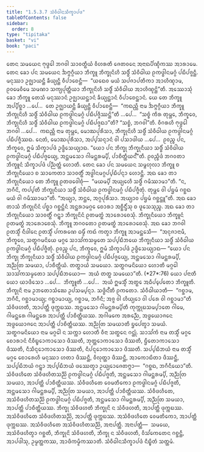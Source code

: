 ```yaml
---
title: "1.5.3.7 ᩈᩴᩅᩥᨵᩤᨶᩈᩥᨠ᩠ᨡᩣᨸᨴ"
tableOfContents: false
sidebar:
  order: 8
type: "tipitaka"
basket: "vi"
book: "paci"
---
```



<DynamicBreadcrumb />

<Division number="180" book="paci">

<Paragraph number="589" book="paci">
ᨲᩮᨶ ᩈᨾᨿᩮᨶ ᨻᩩᨴ᩠ᨵᩮᩤ ᨽᨣᩅᩤ ᩈᩣᩅᨲ᩠ᨳᩥᨿᩴ ᩅᩥᩉᩁᨲᩥ ᨩᩮᨲᩅᨶᩮ ᩋᨶᩣᨳᨸᩥᨱ᩠ᨯᩥᨠᩔ ᩋᩣᩁᩣᨾᩮ. ᨲᩮᨶ ᨡᩮᩣ ᨸᨶ ᩈᨾᨿᩮᨶ ᨨᨻ᩠ᨻᨣ᩠ᨣᩥᨿᩣ ᨽᩥᨠ᩠ᨡᩪ ᨽᩥᨠ᩠ᨡᩩᨶᩦᩉᩥ ᩈᨴ᩠ᨵᩥᩴ ᩈᩴᩅᩥᨵᩤᨿ ᩑᨠᨴ᩠ᨵᩤᨶᨾᨣ᩠ᨣᩴ ᨸᨭᩥᨸᨩ᩠ᨩᨶ᩠ᨲᩥ. ᨾᨶᩩᩔᩣ ᩏᨩ᩠ᨫᩣᨿᨶ᩠ᨲᩥ ᨡᩥᨿ᩠ᨿᨶ᩠ᨲᩥ ᩅᩥᨸᩣᨧᩮᨶ᩠ᨲᩥ—  “ᨿᨳᩮᩅ ᨾᨿᩴ ᩈᨸᨩᩣᨸᨲᩥᨠᩣ ᩋᩣᩉᩥᨱ᩠ᨯᩣᨾ, ᩑᩅᨾᩮᩅᩥᨾᩮ ᩈᨾᨱᩣ ᩈᨠ᩠ᨿᨸᩩᨲ᩠ᨲᩥᨿᩣ ᨽᩥᨠ᩠ᨡᩩᨶᩦᩉᩥ ᩈᨴ᩠ᨵᩥᩴ ᩈᩴᩅᩥᨵᩤᨿ ᩋᩣᩉᩥᨱ᩠ᨯᨶ᩠ᨲᩦ”ᨲᩥ.
</Paragraph>

<Paragraph number="590" book="paci">
ᩋᩔᩮᩣᩈᩩᩴ ᨡᩮᩣ ᨽᩥᨠ᩠ᨡᩪ ᨲᩮᩈᩴ ᨾᨶᩩᩔᩣᨶᩴ ᩏᨩ᩠ᨫᩣᨿᨶ᩠ᨲᩣᨶᩴ ᨡᩥᨿ᩠ᨿᨶ᩠ᨲᩣᨶᩴ ᩅᩥᨸᩣᨧᩮᨶ᩠ᨲᩣᨶᩴ. ᨿᩮ ᨲᩮ ᨽᩥᨠ᩠ᨡᩪ ᩋᨸ᩠ᨸᩥᨧ᩠ᨨᩣ …ᨸᩮ…  ᨲᩮ ᩏᨩ᩠ᨫᩣᨿᨶ᩠ᨲᩥ ᨡᩥᨿ᩠ᨿᨶ᩠ᨲᩥ ᩅᩥᨸᩣᨧᩮᨶ᩠ᨲᩥ—  “ᨠᨳᨬ᩠ᩉᩥ ᨶᩣᨾ ᨨᨻ᩠ᨻᨣ᩠ᨣᩥᨿᩣ ᨽᩥᨠ᩠ᨡᩪ ᨽᩥᨠ᩠ᨡᩩᨶᩦᩉᩥ ᩈᨴ᩠ᨵᩥᩴ ᩈᩴᩅᩥᨵᩤᨿ ᩑᨠᨴ᩠ᨵᩤᨶᨾᨣ᩠ᨣᩴ ᨸᨭᩥᨸᨩ᩠ᨩᩥᩔᨶ᩠ᨲᩦ”ᨲᩥ …ᨸᩮ…  “ᩈᨧ᩠ᨧᩴ ᨠᩥᩁ ᨲᩩᨾ᩠ᩉᩮ, ᨽᩥᨠ᩠ᨡᩅᩮ, ᨽᩥᨠ᩠ᨡᩩᨶᩦᩉᩥ ᩈᨴ᩠ᨵᩥᩴ ᩈᩴᩅᩥᨵᩤᨿ ᩑᨠᨴ᩠ᨵᩤᨶᨾᨣ᩠ᨣᩴ ᨸᨭᩥᨸᨩ᩠ᨩᨳᩣ”ᨲᩥ? “ᩈᨧ᩠ᨧᩴ, ᨽᨣᩅᩤ”ᨲᩥ. ᩅᩥᨣᩁᩉᩥ ᨻᩩᨴ᩠ᨵᩮᩤ ᨽᨣᩅᩤ …ᨸᩮ…  ᨠᨳᨬ᩠ᩉᩥ ᨶᩣᨾ ᨲᩩᨾ᩠ᩉᩮ, ᨾᩮᩣᨥᨸᩩᩁᩥᩈᩣ, ᨽᩥᨠ᩠ᨡᩩᨶᩦᩉᩥ ᩈᨴ᩠ᨵᩥᩴ ᩈᩴᩅᩥᨵᩤᨿ ᩑᨠᨴ᩠ᨵᩤᨶᨾᨣ᩠ᨣᩴ ᨸᨭᩥᨸᨩ᩠ᨩᩥᩔᨳ. ᨶᩮᨲᩴ, ᨾᩮᩣᨥᨸᩩᩁᩥᩈᩣ, ᩋᨸ᩠ᨸᩈᨶ᩠ᨶᩣᨶᩴ ᩅᩤ ᨸᩈᩣᨴᩤᨿ …ᨸᩮ…  ᩑᩅᨬ᩠ᨧ ᨸᨶ, ᨽᩥᨠ᩠ᨡᩅᩮ, ᩍᨾᩴ ᩈᩥᨠ᩠ᨡᩣᨸᨴᩴ ᩏᨴ᩠ᨴᩥᩈᩮᨿ᩠ᨿᩣᨳ.
</Paragraph>

<Paragraph number="591" book="paci">
<Emphasis>“ᨿᩮᩣ ᨸᨶ ᨽᩥᨠ᩠ᨡᩩ ᨽᩥᨠ᩠ᨡᩩᨶᩥᨿᩣ ᩈᨴ᩠ᨵᩥᩴ ᩈᩴᩅᩥᨵᩤᨿ ᩑᨠᨴ᩠ᨵᩤᨶᨾᨣ᩠ᨣᩴ ᨸᨭᩥᨸᨩ᩠ᨩᩮᨿ᩠ᨿ, ᩋᨶ᩠ᨲᨾᩈᩮᩣ ᨣᩤᨾᨶ᩠ᨲᩁᨾ᩠ᨸᩥ, ᨸᩣᨧᩥᨲ᩠ᨲᩥᨿᨶ᩺”</Emphasis>ᨲᩥ.
</Paragraph>

<Paragraph number="592" book="paci">
ᩑᩅᨬ᩠ᨧᩥᨴᩴ ᨽᨣᩅᨲᩣ ᨽᩥᨠ᩠ᨡᩪᨶᩴ ᩈᩥᨠ᩠ᨡᩣᨸᨴᩴ ᨸᨬ᩠ᨬᨲ᩠ᨲᩴ ᩉᩮᩣᨲᩥ.
</Paragraph>

</Division>
<Division number="181" book="paci">

<Paragraph number="593" book="paci">
ᨲᩮᨶ ᨡᩮᩣ ᨸᨶ ᩈᨾᨿᩮᨶ ᩈᨾ᩠ᨻᩉᩩᩃᩣ ᨽᩥᨠ᩠ᨡᩪ ᨧ ᨽᩥᨠ᩠ᨡᩩᨶᩥᨿᩮᩣ ᨧ ᩈᩣᨠᩮᨲᩣ ᩈᩣᩅᨲ᩠ᨳᩥᩴ ᩋᨴ᩠ᨵᩤᨶᨾᨣ᩠ᨣᨸ᩠ᨸᨭᩥᨸᨶ᩠ᨶᩣ ᩉᩮᩣᨶ᩠ᨲᩥ. ᩋᨳ ᨡᩮᩣ ᨲᩣ ᨽᩥᨠ᩠ᨡᩩᨶᩥᨿᩮᩣ ᨲᩮ ᨽᩥᨠ᩠ᨡᩪ ᩑᨲᨴᩅᩮᩤᨧᩩᩴ—  “ᨾᨿᨾ᩠ᨸᩥ ᩋᨿ᩠ᨿᩮᩉᩥ ᩈᨴ᩠ᨵᩥᩴ ᨣᨾᩥᩔᩣᨾᩣ”ᨲᩥ. “ᨶ, ᨽᨣᩥᨶᩦ, ᨠᨸ᩠ᨸᨲᩥ ᨽᩥᨠ᩠ᨡᩩᨶᩥᨿᩣ ᩈᨴ᩠ᨵᩥᩴ ᩈᩴᩅᩥᨵᩤᨿ ᩑᨠᨴ᩠ᨵᩤᨶᨾᨣ᩠ᨣᩴ ᨸᨭᩥᨸᨩ᩠ᨩᩥᨲᩩᩴ. ᨲᩩᨾ᩠ᩉᩮ ᩅᩤ ᨸᨮᨾᩴ ᨣᨧ᩠ᨨᨳ ᨾᨿᩴ ᩅᩤ ᨣᨾᩥᩔᩣᨾᩣ”ᨲᩥ. “ᩋᨿ᩠ᨿᩣ, ᨽᨶ᩠ᨲᩮ, ᩋᨣ᩠ᨣᨸᩩᩁᩥᩈᩣ. ᩋᨿ᩠ᨿᩣᩅ ᨸᨮᨾᩴ ᨣᨧ᩠ᨨᨶ᩠ᨲᩪ”ᨲᩥ. ᩋᨳ ᨡᩮᩣ ᨲᩣᩈᩴ ᨽᩥᨠ᩠ᨡᩩᨶᩦᨶᩴ ᨸᨧ᩠ᨨᩣ ᨣᨧ᩠ᨨᨶ᩠ᨲᩦᨶᩴ ᩋᨶ᩠ᨲᩁᩣᨾᨣ᩠ᨣᩮ ᨧᩮᩣᩁᩣ ᩋᨧ᩠ᨨᩥᨶ᩠ᨴᩥᩴᩈᩩ ᨧ ᨴᩪᩈᩮᩈᩩᨬ᩠ᨧ. ᩋᨳ ᨡᩮᩣ ᨲᩣ ᨽᩥᨠ᩠ᨡᩩᨶᩥᨿᩮᩣ ᩈᩣᩅᨲ᩠ᨳᩥᩴ ᨣᨶ᩠ᨲ᩠ᩅᩣ ᨽᩥᨠ᩠ᨡᩩᨶᩦᨶᩴ ᩑᨲᨾᨲ᩠ᨳᩴ ᩋᩣᩁᩮᩣᨧᩮᩈᩩᩴ. ᨽᩥᨠ᩠ᨡᩩᨶᩥᨿᩮᩣ ᨽᩥᨠ᩠ᨡᩪᨶᩴ ᩑᨲᨾᨲ᩠ᨳᩴ ᩋᩣᩁᩮᩣᨧᩮᩈᩩᩴ. ᨽᩥᨠ᩠ᨡᩪ ᨽᨣᩅᨲᩮᩣ ᩑᨲᨾᨲ᩠ᨳᩴ ᩋᩣᩁᩮᩣᨧᩮᩈᩩᩴ.
</Paragraph>

<Paragraph number="594" book="paci">
ᩋᨳ ᨡᩮᩣ ᨽᨣᩅᩤ ᩑᨲᩈ᩠ᨾᩥᩴ ᨶᩥᨴᩤᨶᩮ ᩑᨲᩈ᩠ᨾᩥᩴ ᨸᨠᩁᨱᩮ ᨵᨾ᩠ᨾᩥᩴ ᨠᨳᩴ ᨠᨲ᩠ᩅᩣ ᨽᩥᨠ᩠ᨡᩪ ᩋᩣᨾᨶ᩠ᨲᩮᩈᩥ—  “ᩋᨶᩩᨩᩣᨶᩣᨾᩥ, ᨽᩥᨠ᩠ᨡᩅᩮ, ᩈᨲ᩠ᨳᨣᨾᨶᩦᨿᩮ ᨾᨣ᩠ᨣᩮ ᩈᩣᩈᩘᨠᩈᨾ᩠ᨾᨲᩮ ᩈᨸ᩠ᨸᨭᩥᨽᨿᩮ ᨽᩥᨠ᩠ᨡᩩᨶᩥᨿᩣ ᩈᨴ᩠ᨵᩥᩴ ᩈᩴᩅᩥᨵᩤᨿ ᩑᨠᨴ᩠ᨵᩤᨶᨾᨣ᩠ᨣᩴ ᨸᨭᩥᨸᨩ᩠ᨩᩥᨲᩩᩴ. ᩑᩅᨬ᩠ᨧ ᨸᨶ, ᨽᩥᨠ᩠ᨡᩅᩮ, ᩍᨾᩴ ᩈᩥᨠ᩠ᨡᩣᨸᨴᩴ ᩏᨴ᩠ᨴᩥᩈᩮᨿ᩠ᨿᩣᨳ—
</Paragraph>

</Division>
<Division number="182" book="paci">

<Paragraph number="595" book="paci">
<Emphasis>“ᨿᩮᩣ ᨸᨶ ᨽᩥᨠ᩠ᨡᩩ ᨽᩥᨠ᩠ᨡᩩᨶᩥᨿᩣ ᩈᨴ᩠ᨵᩥᩴ ᩈᩴᩅᩥᨵᩤᨿ ᩑᨠᨴ᩠ᨵᩤᨶᨾᨣ᩠ᨣᩴ ᨸᨭᩥᨸᨩ᩠ᨩᩮᨿ᩠ᨿ, ᩋᨶ᩠ᨲᨾᩈᩮᩣ ᨣᩤᨾᨶ᩠ᨲᩁᨾ᩠ᨸᩥ, ᩋᨬ᩠ᨬᨲᩕ ᩈᨾᨿᩣ, ᨸᩣᨧᩥᨲ᩠ᨲᩥᨿᩴ. ᨲᨲ᩠ᨳᩣᨿᩴ ᩈᨾᨿᩮᩣ. ᩈᨲ᩠ᨳᨣᨾᨶᩦᨿᩮᩣ ᩉᩮᩣᨲᩥ ᨾᨣ᩠ᨣᩮᩤ ᩈᩣᩈᩘᨠᩈᨾ᩠ᨾᨲᩮᩣ ᩈᨸ᩠ᨸᨭᩥᨽᨿᩮᩣ—  ᩋᨿᩴ ᨲᨲ᩠ᨳ ᩈᨾᨿᩮᩣ”</Emphasis>ᨲᩥ. (*27*:<Emphasis>76</Emphasis>)
</Paragraph>

</Division>
<Division number="183" book="paci">

<Paragraph number="596" book="paci">
<Emphasis>ᨿᩮᩣ ᨸᨶᩣ</Emphasis>ᨲᩥ ᨿᩮᩣ ᨿᩣᨴᩥᩈᩮᩣ …ᨸᩮ…  <Emphasis>ᨽᩥᨠ᩠ᨡᩪ</Emphasis>ᨲᩥ …ᨸᩮ…  ᩋᨿᩴ ᩍᨾᩈ᩠ᨾᩥᩴ ᩋᨲ᩠ᨳᩮ ᩋᨵᩥᨸ᩠ᨸᩮᨲᩮᩣ ᨽᩥᨠ᩠ᨡᩪᨲᩥ.
</Paragraph>

<Paragraph number="597" book="paci">
<Emphasis>ᨽᩥᨠ᩠ᨡᩩᨶᩦ</Emphasis> ᨶᩣᨾ ᩏᨽᨲᩮᩣᩈᩴᨥᩮ ᩏᨸᩈᨾ᩠ᨸᨶ᩠ᨶᩣ.
</Paragraph>

<Paragraph number="598" book="paci">
<Emphasis>ᩈᨴ᩠ᨵᩥᨶ᩺</Emphasis>ᨲᩥ ᩑᨠᨲᩮᩣ.
</Paragraph>

<Paragraph number="599" book="paci">
<Emphasis>ᩈᩴᩅᩥᨵᩤᨿᩣ</Emphasis>ᨲᩥ—  “ᨣᨧ᩠ᨨᩣᨾ, ᨽᨣᩥᨶᩥ, ᨣᨧ᩠ᨨᩣᨾᩣᨿ᩠ᨿ; ᨣᨧ᩠ᨨᩣᨾᩣᨿ᩠ᨿ, ᨣᨧ᩠ᨨᩣᨾ, ᨽᨣᩥᨶᩥ; ᩋᨩ᩠ᨩ ᩅᩤ ᩉᩥᨿ᩠ᨿᩮᩣ ᩅᩤ ᨸᩁᩮ ᩅᩤ ᨣᨧ᩠ᨨᩣᨾᩣ”ᨲᩥ ᩈᩴᩅᩥᨴᩉᨲᩥ, ᩋᩣᨸᨲ᩠ᨲᩥ ᨴᩩᨠ᩠ᨠᨭᩔ.
</Paragraph>

<Paragraph number="600" book="paci">
<Emphasis>ᩋᨶ᩠ᨲᨾᩈᩮᩣ ᨣᩤᨾᨶ᩠ᨲᩁᨾ᩠ᨸᩦ</Emphasis>ᨲᩥ ᨠᩩᨠ᩠ᨠᩩᨭᩈᨾ᩠ᨸᩣᨲᩮ ᨣᩤᨾᩮ, ᨣᩤᨾᨶ᩠ᨲᩁᩮ ᨣᩤᨾᨶ᩠ᨲᩁᩮ ᩋᩣᨸᨲ᩠ᨲᩥ ᨸᩣᨧᩥᨲ᩠ᨲᩥᨿᩔ. ᩋᨣᩤᨾᨠᩮ ᩋᩁᨬ᩠ᨬᩮ, ᩋᨴ᩠ᨵᨿᩮᩣᨩᨶᩮ ᩋᨴ᩠ᨵᨿᩮᩣᨩᨶᩮ ᩋᩣᨸᨲ᩠ᨲᩥ ᨸᩣᨧᩥᨲ᩠ᨲᩥᨿᩔ.
</Paragraph>

<Paragraph number="601" book="paci">
<Emphasis>ᩋᨬ᩠ᨬᨲᩕ ᩈᨾᨿᩣ</Emphasis>ᨲᩥ ᨮᨸᩮᨲ᩠ᩅᩣ ᩈᨾᨿᩴ.
</Paragraph>

<Paragraph number="602" book="paci">
<Emphasis>ᩈᨲ᩠ᨳᨣᨾᨶᩦᨿᩮᩣ</Emphasis> ᨶᩣᨾ ᨾᨣ᩠ᨣᩮᩤ ᨶ ᩈᨠ᩠ᨠᩣ ᩉᩮᩣᨲᩥ ᩅᩥᨶᩣ ᩈᨲ᩠ᨳᩮᨶ ᨣᨶ᩠ᨲᩩᩴ.
</Paragraph>

<Paragraph number="603" book="paci">
<Emphasis>ᩈᩣᩈᩘᨠᩴ</Emphasis> ᨶᩣᨾ ᨲᩈ᩠ᨾᩥᩴ ᨾᨣ᩠ᨣᩮ ᨧᩮᩣᩁᩣᨶᩴ ᨶᩥᩅᩥᨭ᩠ᨮᩮᩣᨠᩣᩈᩮᩣ ᨴᩥᩔᨲᩥ, ᨽᩩᨲ᩠ᨲᩮᩣᨠᩣᩈᩮᩣ ᨴᩥᩔᨲᩥ, ᨮᩥᨲᩮᩣᨠᩣᩈᩮᩣ ᨴᩥᩔᨲᩥ, ᨶᩥᩈᩥᨶ᩠ᨶᩮᩣᨠᩣᩈᩮᩣ ᨴᩥᩔᨲᩥ, ᨶᩥᨸᨶ᩠ᨶᩮᩣᨠᩣᩈᩮᩣ ᨴᩥᩔᨲᩥ.
</Paragraph>

<Paragraph number="604" book="paci">
<Emphasis>ᩈᨸ᩠ᨸᨭᩥᨽᨿᩴ</Emphasis> ᨶᩣᨾ ᨲᩈ᩠ᨾᩥᩴ ᨾᨣ᩠ᨣᩮ ᨧᩮᩣᩁᩮᩉᩥ ᨾᨶᩩᩔᩣ ᩉᨲᩣ ᨴᩥᩔᨶ᩠ᨲᩥ, ᩅᩥᩃᩩᨲ᩠ᨲᩣ ᨴᩥᩔᨶ᩠ᨲᩥ, ᩋᩣᨠᩮᩣᨭᩥᨲᩣ ᨴᩥᩔᨶ᩠ᨲᩥ, ᩈᨸ᩠ᨸᨭᩥᨽᨿᩴ ᨣᨶ᩠ᨲ᩠ᩅᩣ ᩋᨸ᩠ᨸᨭᩥᨽᨿᩴ ᨴᩔᩮᨲ᩠ᩅᩣ ᩏᨿ᩠ᨿᩮᩣᨩᩮᨲᨻ᩠ᨻᩣ—  “ᨣᨧ᩠ᨨᨳ, ᨽᨣᩥᨶᩥᨿᩮᩣ”ᨲᩥ.
</Paragraph>

</Division>
<Division number="184" book="paci">

<Paragraph number="605" book="paci">
ᩈᩴᩅᩥᨴᩉᩥᨲᩮ ᩈᩴᩅᩥᨴᩉᩥᨲᩈᨬ᩠ᨬᩦ ᩑᨠᨴ᩠ᨵᩤᨶᨾᨣ᩠ᨣᩴ ᨸᨭᩥᨸᨩ᩠ᨩᨲᩥ, ᩋᨶ᩠ᨲᨾᩈᩮᩣ ᨣᩤᨾᨶ᩠ᨲᩁᨾ᩠ᨸᩥ, ᩋᨬ᩠ᨬᨲᩕ ᩈᨾᨿᩣ, ᩋᩣᨸᨲ᩠ᨲᩥ ᨸᩣᨧᩥᨲ᩠ᨲᩥᨿᩔ. ᩈᩴᩅᩥᨴᩉᩥᨲᩮ ᩅᩮᨾᨲᩥᨠᩮᩣ ᩑᨠᨴ᩠ᨵᩤᨶᨾᨣ᩠ᨣᩴ ᨸᨭᩥᨸᨩ᩠ᨩᨲᩥ, ᩋᨶ᩠ᨲᨾᩈᩮᩣ ᨣᩤᨾᨶ᩠ᨲᩁᨾ᩠ᨸᩥ, ᩋᨬ᩠ᨬᨲᩕ ᩈᨾᨿᩣ, ᩋᩣᨸᨲ᩠ᨲᩥ ᨸᩣᨧᩥᨲ᩠ᨲᩥᨿᩔ. ᩈᩴᩅᩥᨴᩉᩥᨲᩮ, ᩋᩈᩴᩅᩥᨴᩉᩥᨲᩈᨬ᩠ᨬᩦ ᩑᨠᨴ᩠ᨵᩤᨶᨾᨣ᩠ᨣᩴ ᨸᨭᩥᨸᨩ᩠ᨩᨲᩥ, ᩋᨶ᩠ᨲᨾᩈᩮᩣ ᨣᩤᨾᨶ᩠ᨲᩁᨾ᩠ᨸᩥ, ᩋᨬ᩠ᨬᨲᩕ ᩈᨾᨿᩣ, ᩋᩣᨸᨲ᩠ᨲᩥ ᨸᩣᨧᩥᨲ᩠ᨲᩥᨿᩔ.
</Paragraph>

<Paragraph number="606" book="paci">
ᨽᩥᨠ᩠ᨡᩩ ᩈᩴᩅᩥᨴᩉᨲᩥ ᨽᩥᨠ᩠ᨡᩩᨶᩦ ᨶ ᩈᩴᩅᩥᨴᩉᨲᩥ, ᩋᩣᨸᨲ᩠ᨲᩥ ᨴᩩᨠ᩠ᨠᨭᩔ. ᩋᩈᩴᩅᩥᨴᩉᩥᨲᩮ ᩈᩴᩅᩥᨴᩉᩥᨲᩈᨬ᩠ᨬᩦ, ᩋᩣᨸᨲ᩠ᨲᩥ ᨴᩩᨠ᩠ᨠᨭᩔ. ᩋᩈᩴᩅᩥᨴᩉᩥᨲᩮ ᩅᩮᨾᨲᩥᨠᩮᩣ, ᩋᩣᨸᨲ᩠ᨲᩥ ᨴᩩᨠ᩠ᨠᨭᩔ. ᩋᩈᩴᩅᩥᨴᩉᩥᨲᩮ ᩋᩈᩴᩅᩥᨴᩉᩥᨲᩈᨬ᩠ᨬᩦ, ᩋᨶᩣᨸᨲ᩠ᨲᩥ.
</Paragraph>

</Division>
<Division number="185" book="paci">

<Paragraph number="607" book="paci">
ᩋᨶᩣᨸᨲ᩠ᨲᩥ—  ᩈᨾᨿᩮ, ᩋᩈᩴᩅᩥᨴᩉᩥᨲ᩠ᩅᩣ ᨣᨧ᩠ᨨᨲᩥ, ᨽᩥᨠ᩠ᨡᩩᨶᩦ ᩈᩴᩅᩥᨴᩉᨲᩥ, ᨽᩥᨠ᩠ᨡᩩ ᨶ ᩈᩴᩅᩥᨴᩉᨲᩥ, ᩅᩥᩈᩘᨠᩮᨲᩮᨶ ᨣᨧ᩠ᨨᨶ᩠ᨲᩥ, ᩋᩣᨸᨴᩤᩈᩩ, ᩏᨾ᩠ᨾᨲ᩠ᨲᨠᩔ, ᩋᩣᨴᩥᨠᨾ᩠ᨾᩥᨠᩔᩣᨲᩥ.

</Paragraph>
</Division>

<Paragraph number="608" type="center" book="paci">
ᩈᩴᩅᩥᨵᩤᨶᩈᩥᨠ᩠ᨡᩣᨸᨴᩴ ᨶᩥᨭ᩠ᨮᩥᨲᩴ ᩈᨲ᩠ᨲᨾᩴ.
</Paragraph>